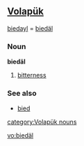 ==[[Volapük]]==

[[biedayl]] = [[biedäl]] 
===Noun===
'''biedäl'''

# [[bitterness]]

===See also===
*[[bied]]

[[category:Volapük nouns]]

[[vo:biedäl]]